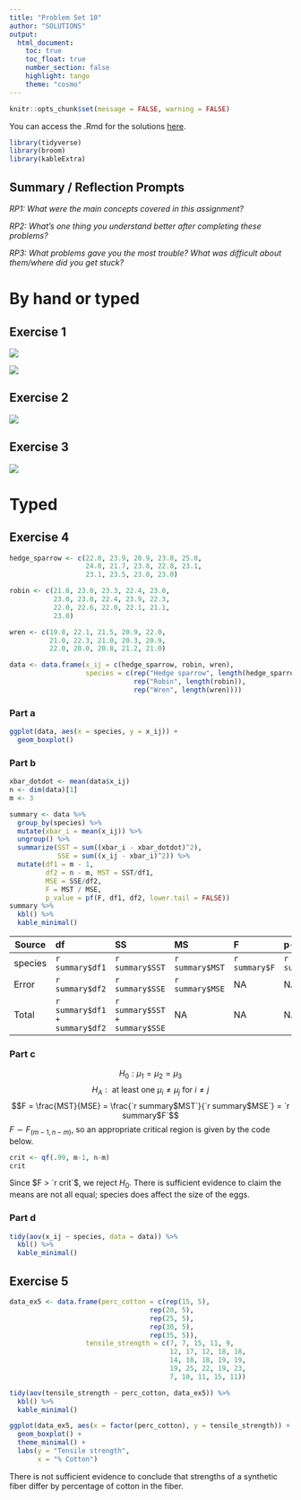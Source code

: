 ```yaml
---
title: "Problem Set 10"
author: "SOLUTIONS"
output: 
  html_document:
    toc: true
    toc_float: true
    number_section: false
    highlight: tango
    theme: "cosmo"
---
```


```r
knitr::opts_chunk$set(message = FALSE, warning = FALSE)
```

You can access the .Rmd for the solutions [here](https://github.com/kgfitzgerald/APU_MATH_362/blob/main/PROBLEM_SETS/SOLUTIONS/PS-10-SOLUTIONS.Rmd).

```r
library(tidyverse)
library(broom)
library(kableExtra)
```

## Summary / Reflection Prompts

*RP1: What were the main concepts covered in this assignment?*

*RP2: What's one thing you understand better after completing these problems?*

*RP3: What problems gave you the most trouble? What was difficult about them/where did you get stuck?*

# By hand or typed

## Exercise 1

![](images/SOLUTIONS_PS10_1.jpg)

![](images/SOLUTIONS_PS10_2.jpg)

## Exercise 2

![](images/SOLUTIONS_PS10_3.jpg)

## Exercise 3

![](images/SOLUTIONS_PS10_4.jpg)

# Typed

## Exercise 4

```r
hedge_sparrow <- c(22.0, 23.9, 20.9, 23.8, 25.0,
                   24.0, 21.7, 23.8, 22.8, 23.1,
                   23.1, 23.5, 23.0, 23.0)

robin <- c(21.8, 23.0, 23.3, 22.4, 23.0,
           23.0, 23.0, 22.4, 23.9, 22.3,
           22.0, 22.6, 22.0, 22.1, 21.1,
           23.0)

wren <- c(19.8, 22.1, 21.5, 20.9, 22.0, 
          21.0, 22.3, 21.0, 20.3, 20.9,
          22.0, 20.0, 20.8, 21.2, 21.0)

data <- data.frame(x_ij = c(hedge_sparrow, robin, wren),
                   species = c(rep("Hedge sparrow", length(hedge_sparrow)),
                               rep("Robin", length(robin)),
                               rep("Wren", length(wren))))
```

### Part a

```r
ggplot(data, aes(x = species, y = x_ij)) +
  geom_boxplot()
```

### Part b

```r
xbar_dotdot <- mean(data$x_ij)
n <- dim(data)[1]
m <- 3

summary <- data %>% 
  group_by(species) %>% 
  mutate(xbar_i = mean(x_ij)) %>% 
  ungroup() %>% 
  summarize(SST = sum((xbar_i - xbar_dotdot)^2),
            SSE = sum((x_ij - xbar_i)^2)) %>% 
  mutate(df1 = m - 1,
         df2 = n - m, MST = SST/df1,
         MSE = SSE/df2,
         F = MST / MSE,
         p_value = pf(F, df1, df2, lower.tail = FALSE))
summary %>% 
  kbl() %>% 
  kable_minimal()
```

| Source  | df  | SS  | MS  | F   | p-value |
|---------|:----|:----|:----|:----|:--------|
| species | `r summary$df1`    | `r summary$SST`    |  `r summary$MST`   | `r summary$F`    |   `r summary$p_value`      |
| Error   | `r summary$df2`     | `r summary$SSE`    |  `r summary$MSE`   | NA  | NA      |
| Total   | `r summary$df1 + summary$df2`     |  `r summary$SST + summary$SSE`   | NA  | NA  | NA      |

### Part c

$$H_0: \mu_1 = \mu_2 = \mu_3$$
$$H_A: \text{ at least one } \mu_i \neq \mu_j \text{ for } i\neq j$$
$$F = \frac{MST}{MSE} = \frac{`r summary$MST`}{`r summary$MSE`} = `r summary$F`$$
$F \sim F_{(m-1,n-m)}$, so an appropriate critical region is given by the code below.

```r
crit <- qf(.99, m-1, n-m)
crit
```

Since $F > `r crit`$, we reject $H_0$. There is sufficient evidence to claim the means are not all equal; species does affect the size of the eggs.

### Part d

```r
tidy(aov(x_ij ~ species, data = data)) %>% 
  kbl() %>% 
  kable_minimal()
```

## Exercise 5

```r
data_ex5 <- data.frame(perc_cotton = c(rep(15, 5),
                                   rep(20, 5),
                                   rep(25, 5),
                                   rep(30, 5),
                                   rep(35, 5)),
                   tensile_strength = c(7, 7, 15, 11, 9,
                                        12, 17, 12, 18, 18,
                                        14, 18, 18, 19, 19,
                                        19, 25, 22, 19, 23,
                                        7, 10, 11, 15, 11))

tidy(aov(tensile_strength ~ perc_cotton, data_ex5)) %>% 
  kbl() %>% 
  kable_minimal()

ggplot(data_ex5, aes(x = factor(perc_cotton), y = tensile_strength)) +
  geom_boxplot() +
  theme_minimal() +
  labs(y = "Tensile strength",
       x = "% Cotton")
```

There is not sufficient evidence to conclude that strengths of a synthetic fiber differ by percentage of cotton in the fiber. 